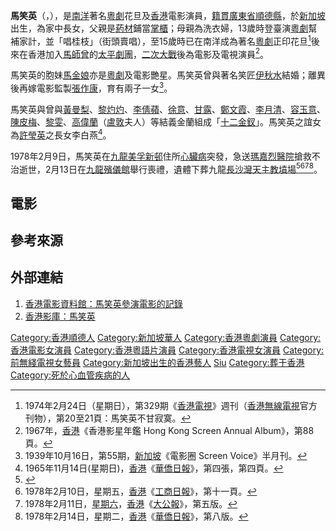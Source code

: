 {{藝人
| 姓名 = 馬笑英
| 類型 = 女藝人
| 圖片 =
| 圖片尺寸 = 
| 圖片簡介 = 
| 羅馬拼音 = 
| 本名 =
| 英文名 = Ma Siu Ying
| 綽號 = 
| 國籍 = 
| 民族 = 
| 籍貫 = 
| 出生日期 = 1908年2月4日
| 出生地點 = {{flagicon image|Flag of the British Straits Settlements (1904–1925).svg}} [[海峽殖民地|海峽殖民地]][[新加坡|新加坡]]
| 逝世日期 = {{death date and age|1978|2|9|1908|2|4}}
| 逝世地點 = {{HKG-1959}}[[葵涌|葵涌]][[瑪嘉烈醫院|瑪嘉烈醫院]]
| 配偶     = [[伊秋水|伊秋水]]<br>[[張作康|張作康]]
| 兒女     = 
| 活躍年代 = 1920年代 - 1970年代
}}

'''馬笑英'''（{{lang-en|Ma Siu Ying}}，{{bd|1908年|2月4日|1978年|2月9日}}），是[[南洋|南洋]]著名[[粵劇|粵劇]]花旦及[[香港|香港]]電影演員，[[籍貫|籍貫]][[廣東省|廣東省]][[順德縣|順德縣]]，於[[新加坡|新加坡]]出生，為家中長女，父親是[[葯材|葯材]]鋪當[[掌櫃|掌櫃]]；母親為洗衣婦，13歲時登臺演[[粵劇|粵劇]]幫補家計，並「唱桂枝」（街頭賣唱），至15歲時已在南洋成為著名[[粵劇|粵劇]]正印花旦<ref>1974年2月24日（星期日），第329期《[[香港電視_(雜誌)|香港電視]]》週刊（[[香港|香港]][[無線電視|無線電視]]官方刊物），第20至21頁：馬笑英不甘寂寞。</ref>後來在香港加入[[馬師曾|馬師曾]]的[[太平劇團|太平劇團]]，[[二次大戰|二次大戰]]後為電影及電視演員<ref>1967年，[[香港|香港]]《香港影星年鑑 Hong Kong Screen Annual Album》，第88頁。</ref>。

馬笑英的胞妹[[馬金娘|馬金娘]]亦是[[粵劇|粵劇]]及電影艷星。馬笑英曾與著名笑匠[[伊秋水|伊秋水]]結婚；離異後再嫁電影監製[[張作康|張作康]]，育有兩子一女<ref>1939年10月16日，第55期，[[新加坡|新加坡]]《電影圈 Screen Voice》半月刊。</ref>。

馬笑英與曾與[[黃曼梨|黃曼梨]]、[[黎灼灼|黎灼灼]]、[[李倩蘋|李倩蘋]]、[[徐意|徐意]]、[[甘露|甘露]]、[[鄭文霞|鄭文霞]]、[[李月清|李月清]]、[[容玉意|容玉意]]、[[陳皮梅_(粵劇演員)|陳皮梅]]、[[黎雯|黎雯]]、[[高偉蘭|高偉蘭]]（[[盧敦|盧敦]]夫人）等結義金蘭組成「[[十二金釵_(香港電影)|十二金釵]]」。馬笑英之誼女為[[許瑩英|許瑩英]]之長女李白燕<ref>1965年11月14日(星期日)，[[香港|香港]]《[[華僑日報|華僑日報]]》，第四張，第四頁。</ref>。

1978年2月9日，馬笑英在[[九龍|九龍]][[美孚新邨|美孚新邨]]住所[[心臟病|心臟病]]突發，急送[[瑪嘉烈醫院|瑪嘉烈醫院]]搶救不治逝世，2月13日在[[九龍殯儀館|九龍殯儀館]]舉行喪禮，遺體下葬九龍[[長沙灣天主教墳場|長沙灣天主教墳場]]<ref>{{cite web |quote=馬笑英的大殮儀式亦於同日下午2時舉行，並於下午3時出殯，由許瑩英及「十二金釵」其他7位成員黎灼灼、李倩顰、黃曼梨、李月清、徐意、甘露、鄭文霞扶靈。馬笑英的遺體出殯後移至長沙灣天主教墳場安葬。|url= https://m.facebook.com/story.php?story_fbid=613391862557521&id=245578639338847 |title=墳場研究 Cemetery Study 在長沙灣天主教聖辣法厄爾墳場 |website=www.facebook.com |date=2020-02-13 |accessdate=2020-02-13}}</ref><ref>1978年2月10日，星期五，[[香港|香港]]《[[工商日報|工商日報]]》，第十一頁。</ref><ref>1978年2月11日，[[星期六|星期六]]，[[香港|香港]]《[[大公報|大公報]]》，第五版。</ref><ref>1978年2月14日，星期二，[[香港|香港]]《[[華僑日報|華僑日報]]》，第八版。</ref>。

== 電影 ==
{{columns-list|2|
* 馬笑英的銀幕處女作《唐宮綺夢》（1934年，[[廣州市|廣州市]]製作的[[電影|電影]]）
* 復員淚（1947年）... 劉馬氏 
* 花蝴蝶（1947年）
* 香草美人（1947年）... 招淑琴 
* 怪俠獨眼龍（1947年）
* 豪門春色（1947年）
* 牛精良大鬧香港（1947年）... 靚仔豪妻 
* 楊貴妃（1947年）... 周太太 
* 西廂記（1947年）
* 火樹銀花（1947年）
* 明日又天涯（1947年）
* 天賜良緣（1947年）
* 週身膽鬧廣州（1947年）... 卿母 
* 黃金潮（1947年）
* 辣手蛇心（1947年）... 立德母 
* 蕩婦貞魂（1947年）
* 恨海情鴛（1948年）
* 審死官（1948年）... 田太夫人 
* 烽火漁村（1948年）
* 十二美人樓（1948年）
* 阿女（1948年）
* 香港殺人王（1948年）... 廖大嫂 
* 夫榮妻未貴（1948年）... 俊明媽 
* 荊棘幽蘭（1948年）... 花間蝶 
* 血染霓裳（1948年）
* 金粉世家（上下集）（1948年）... 金二小姐 
* 再析長亭柳（1948年）... 鄧三姑 
* 款擺紅綾帶（1948年）... 夏夫人 
* 顛鸞倒鳳（1948年）... 林太太 
* 仙童玉女（1948年）... 陳太太 
* 蝴蝶夫人（1948年）... 鴇母 
* 曲終魂斷（1948年）
* 花蝴蝶（下集大結局）（1948年）
* 富貴浮雲（1948年）... 余牛氏 
* 此恨編綿無絕期（1948年）... 趙太太 
* 花香襯馬蹄（1948年）
* 花月良宵（1948年）
* 本地狀元（1948年）
* 戲迷姑爺（1948年）... 余母 
* 歸來燕（1948年）... 劉氏 
* 一劍定江山（1949年）
* 滿江紅（1949年）... 方太太 
* 黃飛鴻傳（下集大結局）（1949年）... 陸母 
* 夢斷殘宵（1949年）... 秋明母 
* 鳳入龍樓（1949年）... 房東太太 
* 蕭月白（上集）（1949年）... 蕭大嫂 
* 賣肉救家姑（1949年）
* 長使娥眉淚滿襟（1949年）
* 生死同心（1949年）... 何王氏 
* 有冤無路訴（1949年）
* 相逢未晚（1949年）
* 黃飛鴻傳（上集）（1949年）... 陸母 
* 生死纏綿（1949年）... 源母 
* 乞兒皇帝（1949年）
* 孽海癡魂（下集大結局）（1949年）... 敬斌母 
* 紫霞杯（1949年）... 劉母 
* 地獄金龜（1949年）... 七姑奶奶 
* 魂斷歸家娘（1949年）
* 雲雨巫山枉斷腸（1949年）... 百濤姑母 
* 迫虎跳牆（1949年）... 程母 
* 蕭月白（下集大結局）（1949年）... 蕭大嫂 
* 不是冤家不聚頭（1949年）... 方太太 
* 珠聯璧合（1949年）... 阿六 
* 孽海癡魂（上集）（1949年）... 敬斌母 
* 天花龍鳳（1949年）
* 豪門棄婦（1950年）... 蔣太太  
* 扭紋柴（1950年）
* 薄命女兒香（1950年）
* 妒潮（1950年）... 業嬸 
* 經紀拉與飛天南（1950年）... 趙太太 
* 經紀拉（1950年）
* 梵宮情淚（1950年）
* 烏龍夫妻（1950年）
* 豪門蕩婦（1950年）... 柳繼妻 
* 年晚錢（1950年）... 寡婦    
* 臨老入花叢（1950年）
* 薛仁貴血戰柳家莊（1950年）
* 孤鳳啼痕（1950年）... 林老太 
* 凌霄孤雁（1950年）... 雲鵬母 
* 願郎重吻妾朱唇（1950年）
* 幾家歡笑幾家（1950年）... 祥姆 
* 鬼屋（1950年）... 雲峰母 
* 梁冷艷（上集）（1950年）... 曾妻 
* 天涯歌女（1950年）
* 金鎖記（1950年）
* 梁冷艷（下集）（1950年）... 曾妻 
* 花王之女（1950年）... 方氏 
* 萬劫情鴛（1950年）
* 斷腸姑嫂斷腸夫（1950年）
* 魔鬼家庭（1950年）... 雷媽 
* 朝陽（1950年）
* 脂粉生涯（1950年）... 雪芬媽 
* 花落紅樓（1950年）
* 法網難逃（1950年）
* 暴雨寒梅（1950年）
* 落花時節落花樓（1950年）
* 廣東十虎屠龍記（1950年）
* 五虎斷魂（1951年）
* 紅白金龍（上集）（1951年）
* 歌唱沙三少（1951年）
* 嫁錯金龜婿（1951年）
* 銀燈魔影（1951年）
* 秋墳（1951年）
* 銀海春光（1951年）
* 紅白金龍（下集）（1951年）
* 范斗（1951年）
* 十月芥菜（1952年）
* 孝子扮新娘（1953年）
* 義犬報恩（1953年）
* 苦海明燈（1953年）
* 女白金龍（1953年）
* 千萬人家（1953年）
* 情劫姊妹花（1953年）
* 家（1953年）
* 出籠鳥（1953年）
* 杜鵑魂（1954年）
* 家家戶戶（1954年）
* 長使我郎淚滿襟（1954年）
* 金蘭姊妹（1954年）
* 重續今生未了緣（1954年）
* 善惡到頭終有報（1954年）
* 樓下閂水喉（1954年）
* 恨不相逢未嫁時（1955年）
* 後窗（1955年）
* 新毒玫瑰（1955年）
* 女黑俠（1955年）
* 復活（1955年）
* 真假千金（1955年）
* 龍虎笙歌戲鳳凰（1955年）
* 梁山伯與祝英台（1955年）
* 危城鶼鰈（1955年）
* 紫霞杯（1955年）
* 有女萬事足（1955年）
* 故苑又逢春（1955年）
* 一枝紅艷露凝香（1955年）
* 黛絲姑娘（1955年）
* 繅絲女（1955年）
* 女大女世界（1955年）
* 入鄉隨俗（1955年）
* 狡婦可鞋（1955年）
* 兩重心（1955年）
* 花女懷春（1955年）
* 鴛鴦譜（1955年）
* 大地回春（1956年）
* 家和萬事興（1956年）
* 陳萬年再世姻緣（1956年）
* 西廂記（1956年）
* 假鳳凰（1956年）
* 詐痲納福（1956年）
* 霧美人（1956年）
* 早知當初我唔嫁（1956年）
* 小白菜情困楊乃武（1956年）
* 出谷黃鶯（1956年）
* 烈女報夫仇（1956年）
* 黃飛鴻擂台比武（1956年）
* 遺腹子（上集）（1956年）
* 碧玉簪（1956年）
* 包公奇案（1957年）
* 賣肉養孤兒（1957年）
* 陰陽配（1957年）
* 唐伯虎點秋香（1957年）
* 包公三審血掌印（1957年）
* 水滸傳:知取生辰綱（1957年）
* 血染相思谷（1957年）
* 包公合珠記（1957年）
* 浪子回頭（1958年）
* 苦盡甘來（1958年）
* 梁祝恨史（1958年）
* 蛇美人劈山尋太子（上集）（1958年）
* 戰地笳聲海棠紅（1958年）... 芙蓉皇后 
* 駙馬艷史（1958年）
* 酒店情殺案（1958年）
* 胡不歸（1958年）
* 七彩孝子遇仙姬（1958年）
* 柳毅傳書（1958年）
* 美人春夢（1958年）
* 風流天子與多情孟麗君（1958年）
* 清官斬節婦（1958年）
* 借新娘（探親家）（1958年）
* 大冬瓜（1958年）
* 廣告女郎（1958年）
* 歷盡滄桑一美人（1958年）
* 蛇美人劈山尋太子（下集）（1958年）
* 人倫（1959年）
* 桂枝告狀（1959年）
* 沉香扇（1959年）
* 泣荊花（1959年）
* 歡喜冤家（1959年）
* 六月雪（1959年）
* 女鬼嫁狀元（下集）（1959年）
* 雙孝子劈棺救母（1959年）
* 天賜良緣（1959年）
* 帝女花（1959年）
* 跨鳳乘龍（1959年）
* 趙五娘萬里尋夫（1959年）... 蔡母 
* 搭錯線（1959年）
* 穿金寶扇（1959年）
* 女兒香（1959年）
* 含笑飲砒霜（1959年）
* 湖畔草（1959年）
* 女鬼嫁狀元（上集）（1959年）
* 雙考女萬里尋親（1960年）
* 望兒亭（上集）（1960年）
* 十大姐（1960年）
* 翠樓春曉（1960年）
* 亞福過年（1960年）
* 電梯情殺案（1960年）
* 考子鬧天宮（1960年）
* 羽扇恩仇（1960年）
* 五兒哭墳（1960年）
* 望兒亭（下集）（1960年）
* 苦心蓮（下集）（1960年）
* 苦心蓮（上集）（1960年）
* 代代扭紋柴（1960年）
* 招財進寶（1960年）
* 花王之女（1960年）
* 鬱金香（1961年）
* 夜夜杜鵑啼（1961年）
* 戇姑爺（1961年）
* 兒女作冰人（1961年）
* 小狀元（1961年）... 劉母 
* 火窟幽蘭（1961年）
* 追妻記（1961年）
* 電話情人（1961年）
* 小孤女（1961年）
* 落霞孤鶩（1961年）
* 神童歷險記（1961年）
* 玉女求凰（1961年）
* 風塵俠侶（1961年）
* 可憐的媽媽（1961年）
* 唐三藏取西經（1962年）
* 雙鳳仇（1962年）
* 似水流年（1962年）
* 三告狀（1962年）
* 飄零孤鳳（1962年）
* 花花世界（1962年）
* 馬騮精出世（上集）（1962年）
* 大明群英會（1962年）
* 孽海遺恨（上集）（1962年）
* 雙星淚（1962年）
* 危巢小鳳（1962年）
* 患難真情（1962年）
* 吸血婦（1962年）
* 南北一家親（1962年）
* 工廠少爺（1963年）
* 秋鳳（下集）（1963年）
* 鐵鴛鴦（1963年）
* 千金之女（1963年）
* 香海情潮（1963年）
* 兒女恩仇（1963年）
* 冷秋薇（上集）（1963年）
* 少女懷春（1963年）
* 萬劫鴛鴦（1963年）
* 金夫人（1963年）
* 亂拜石榴裙（1963年）... 百毒夫人 
* 痴情兒女（1963年）
* 潘安（1963年）
* 金鎖匙（1963年）
* 星島姊妹花（1963年）
* 七手八臂觀世音（1963年）
* 秋鳳（上集）（1963年）
* 難測女兒心（1963年）
* 冷秋薇（下集）（1963年）
* 火燒紅蓮寺（上集）（1963年）
* 金玉滿堂（1963年）
* 紫霞杯（1963年）... 劉太夫人 
* 大丈夫日記（下集）（1964年）
* 血紙人（1964年）
* 爛賭二當老婆（1964年）
* 花花公子（1964年）
* 情與愛（1964年）
* 糊塗太太（1964年）
* 血掌印（1964年）
* 騎樓底新娘（1964年）
* 大飯店（1964年）
* 大少奶（1964年）
* 冷燕飄零（1964年）
* 大丈夫日記（1964年）
* 瘋婦（1964年）
* 柳葉刀（1964年）
* 鴛夢重溫（1964年）
* 南北喜相逢（1964年）
* 痴男怨女（1964年）
* 小夫妻（1964年）
* 海棠紅（1965年）
* 巴士銀巧破豪門計（1965年）
* 青山依舊夕陽紅（1965年）
* 巫山夢斷相思淚（1965年）
* 詩禮傳家（上集）（1965年）
* 八荒英雄傳（上集）（1965年）
* 黑寡婦（1965年）
* 三喜奇緣（1965年）
* 相思湖畔（1965年）
* 真假情人（1965年）
* 八荒英雄傳（下集）（1965年）
* 標準丈夫（1965年）
* 情海金枝（1965年）
* 丈夫的秘密（1965年）
* 親情深似海（1966年）
* 情人的眼淚（1966年）
* 兩湖十八鏢（上集）（1966年）
* 神探智破艷屍案（1966年）
* 通天曉（1966年）
* 701烏龍女偵探（1966年）
* 玉女含冤（1966年）
* 小康之家（1966年）
* 兩湖十八鏢（下集）（1966年）
* 冷月離魂（1966年）
* 姑娘十八一朵花（1966年）
* 婚姻大事（1966年）
* 自作多情（1966年）
* 歷劫紅顏（1966年）
* 神秘的血案（1966年）
* 彩色青春（1966年）
* 英雄本色（1967年）
* 一見痴情（1967年）
* 玉女金剛（1967年）
* 嬌妻（1967年）
* 廣播皇后（1967年）
* 黑殺星（1967年）
* 姐姐的情人（1967年）
* 那個少女不多情（1967年）
* 小媳婦（1967年）
* 小姐、先生、師奶（1967年）
* 金色聖誕夜（1967年）
* 青春歌后（1968年）
* 梅蘭菊竹（1968年）
* 玉女添丁（1968年）
* 玉女痴情（1968年）
* 狂戀時（1968年）
* 賊千金（1968年）
* 青春萬歲（1969年）
* 龍門金劍（1969年）
* 桃李春風（1969年）
* 相思河畔（1969年）
* 那個不多情（1970年）
* 夕陽戀人（1971年）
* 玉女嬉春（1972年）
* 阿牛入城記（1974年）
* 天網（1974年）
* 鬼馬雙星（1974年）
* 鬼馬世界（1976年）
* 七情六慾（1976年）
}}

== 參考來源 ==
<div class="references-small">
<references />
</div>

== 外部連結 ==
# [http://ipac.hkfa.lcsd.gov.hk/ipac20/ipac.jsp?session=124R6941N8396.1&profile=hkfa&uri=link=3100036@!56@!3100024@!3100036&aspect=basic_search&menu=search&ri=1&source=192.168.110.61@!horizon&term=%E9%A6%AC%E7%AC%91%E8%8B%B1%2C+1908-1978%2F2%2F9%2C&index=NAMEBRP 香港電影資料館：馬笑英參演電影的記錄]{{dead link|date=2018年5月 |bot=InternetArchiveBot |fix-attempted=yes }}
# [http://hkmdb.com/db/people/view.mhtml?id=1340&display_set=big5 香港影庫：馬笑英] {{Wayback|url=http://hkmdb.com/db/people/view.mhtml?id=1340&display_set=big5 |date=20201129001516 }}

{{DEFAULTSORT:Ma}}
[[Category:香港順德人|Category:香港順德人]]
[[Category:新加坡華人|Category:新加坡華人]]
[[Category:香港粵劇演員|Category:香港粵劇演員]]
[[Category:香港電影女演員|Category:香港電影女演員]]
[[Category:香港粵語片演員|Category:香港粵語片演員]]
[[Category:香港電視女演員|Category:香港電視女演員]]
[[Category:前無綫電視女藝員|Category:前無綫電視女藝員]]
[[Category:新加坡出生的香港藝人|Category:新加坡出生的香港藝人]]
[[Category:馬姓|Siu]]
[[Category:葬于香港|Category:葬于香港]]
[[Category:死於心血管疾病的人|Category:死於心血管疾病的人]]
